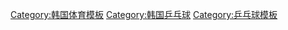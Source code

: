 {{Navbox
| name  = 韩国乒乓球
| title = {{flagicon|KOR}} [[韩国国家乒乓球队|韩国乒乓球]]
|listclass = hlist
| state = autocollapse

|titlestyle = 
|groupstyle = background:snow;
|belowstyle = 

|group1 = 组织
|list1  =
* [[韩国国家乒乓球队|乒乓球国家队]]
* {{tsl|ko|대한탁구협회|大韓桌球協會}}

|group2 = 著名球员
|list2  =
* [[安宰亨]]
* [[崔庆子]]
* [[郑贤淑]]
* [[趙彥來]]
* [[秋教成]]
* [[洪次玉]]
* [[玄静和]]
* [[姜熙灿]]
* [[張禹珍]]
* [[朱世爀]]
* [[鄭榮植]]
* [[田志希]]
* [[丁祥恩]]
* [[金暻娥]]
* [[金泽洙]]
* [[金琦澤]]
* [[金忠勇]]
* [[金顺玉 (乒乓球运动员)|金顺玉]]
* [[金珉錫]]
* [[金浣]]
* [[李艾莉萨]]
* [[李哲承　(乒乓球运动员)|李哲承]]
* [[李恩实]]
* [[李相秀]]
* [[李廷祐]]
* [[吳尚垠]]
* [[文炫晶]]
* [[朴美英]]
* [[朴美罗]]
* [[朴英淑]]
* [[柳智惠]]
* [[柳承敏]]
* [[徐孝元]]
* [[石银美]]
* [[石賀淨]]
* [[梁夏銀]]
* [[梁英子]]
* [[刘南奎]]
* [[尹基淑]]

|belowclass= hlist
|below= 
* [[:Category:韓國乒乓球運動員|韩国乒乓球运动员列表]]
}}<noinclude>
[[Category:韩国体育模板]]
[[Category:韩国乒乓球]]
[[Category:乒乓球模板]]
</noinclude>